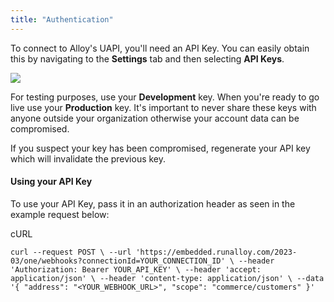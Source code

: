 ```yaml
---
title: "Authentication"
---
```


To connect to Alloy's UAPI, you'll need an API Key. You can easily obtain this by navigating to the **Settings** tab and then selecting **API Keys**.

![](/images/6b9ce29-alloy-unified-api-key.png)

For testing purposes, use your **Development** key. When you're ready to go live use your **Production** key. It's important to never share these keys with anyone outside your organization otherwise your account data can be compromised.

If you suspect your key has been compromised, regenerate your API key which will invalidate the previous key.

#### Using your API Key

To use your API Key, pass it in an authorization header as seen in the example request below:

cURL

`curl --request POST \
     --url 'https://embedded.runalloy.com/2023-03/one/webhooks?connectionId=YOUR_CONNECTION_ID' \
     --header 'Authorization: Bearer YOUR_API_KEY' \
     --header 'accept: application/json' \
     --header 'content-type: application/json' \
     --data '{
         "address": "<YOUR_WEBHOOK_URL>",
         "scope": "commerce/customers"
     }'
`